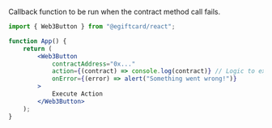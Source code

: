 Callback function to be run when the contract method call fails.

```jsx
import { Web3Button } from "@egiftcard/react";

function App() {
	return (
		<Web3Button
			contractAddress="0x..."
			action={(contract) => console.log(contract)} // Logic to execute when clicked
			onError={(error) => alert("Something went wrong!")}
		>
			Execute Action
		</Web3Button>
	);
}
```
